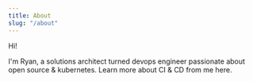 ```yaml
---
title: About
slug: "/about"
---
```


Hi!

I'm Ryan, a solutions architect turned devops engineer passionate about open source & kubernetes. Learn more about CI & CD from me here.
